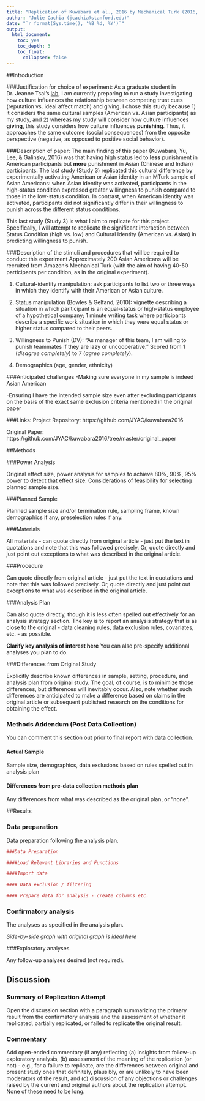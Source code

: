 ```yaml
---
title: "Replication of Kuwabara et al., 2016 by Mechanical Turk (2016, Psychological Science)"
author: "Julie Cachia (jcachia@stanford.edu)"
date: "`r format(Sys.time(), '%B %d, %Y')`"
output:
  html_document:
    toc: yes
    toc_depth: 3
    toc_float:
      collapsed: false
---
```


<!-- Replication reports should all use this template to standardize reporting across projects.  These reports will be public supplementary materials that accompany the summary report(s) of the aggregate results. -->

##Introduction

###Justification for choice of experiment:
As a graduate student in Dr. Jeanne Tsai's [lab](https://culture-emotion-lab.stanford.edu/), I am currently preparing to run a study investigating how culture influences the relationship between competing trust cues (reputation vs. ideal affect match) and giving. I chose this study because 1) it considers the same cultural samples (American vs. Asian participants) as my study, and 2) whereas my study will consider how culture influences **giving**, this study considers how culture influences **punishing**. Thus, it approaches the same outcome (social consequences) from the opposite perspective (negative, as opposed to positive social behavior).

###Description of paper: 
The main finding of this paper (Kuwabara, Yu, Lee, & Galinsky, 2016) was that having high status led to **less** punishment in American participants but **more** punishment in Asian (Chinese and Indian) participants. The last study (Study 3) replicated this cultural difference by experimentally activating American or Asian identity in an MTurk sample of Asian Americans: when Asian identity was activated, participants in the high-status condition expressed greater willingness to punish compared to those in the low-status condition. In contrast, when American identity was activated, participants did not significantly differ in their willingness to punish across the different status conditions. 

This last study (Study 3) is what I aim to replicate for this project. Specifically, I will attempt to replicate the significant interaction between Status Condition (high vs. low) and Cultural Identity (American vs. Asian) in predicting willingness to punish.

###Description of the stimuli and procedures that will be required to conduct this experiment
Approximately 200 Asian Americans will be recruited from Amazon's Mechanical Turk (with the aim of having 40-50 participants per condition, as in the original experiment). 

1. Cultural-identity manipulation: ask participants to list two or three ways in which they identify with their American or Asian culture.

2. Status manipulation (Bowles & Gelfand, 2010): vignette describing a situation in which pariticipant is an equal-status or high-status employee of a hypothetical company; 1 minute writing task where participants describe a specific work situation in which they were equal status or higher status compared to their peers.

3. Willingness to Punish (DV): "As manager of this team, I am willing to punish teammates if they are lazy or uncooperative." Scored from 1 (*disagree completely*) to 7 (*agree completely*).

4. Demographics (age, gender, ethnicity)

###Anticipated challenges
-Making sure everyone in my sample is indeed Asian American

-Ensuring I have the intended sample size even after excluding participants on the basis of the exact same exclusion criteria mentioned in the original paper

###Links:
Project Repository: https://github.com/JYAC/kuwabara2016

Original Paper: https://github.com/JYAC/kuwabara2016/tree/master/original_paper


##Methods

###Power Analysis

Original effect size, power analysis for samples to achieve 80%, 90%, 95% power to detect that effect size.  Considerations of feasibility for selecting planned sample size.

###Planned Sample

Planned sample size and/or termination rule, sampling frame, known demographics if any, preselection rules if any.

###Materials

All materials - can quote directly from original article - just put the text in quotations and note that this was followed precisely.  Or, quote directly and just point out exceptions to what was described in the original article.

###Procedure	

Can quote directly from original article - just put the text in quotations and note that this was followed precisely.  Or, quote directly and just point out exceptions to what was described in the original article.

###Analysis Plan

Can also quote directly, though it is less often spelled out effectively for an analysis strategy section.  The key is to report an analysis strategy that is as close to the original - data cleaning rules, data exclusion rules, covariates, etc. - as possible.  

**Clarify key analysis of interest here**  You can also pre-specify additional analyses you plan to do.

###Differences from Original Study

Explicitly describe known differences in sample, setting, procedure, and analysis plan from original study.  The goal, of course, is to minimize those differences, but differences will inevitably occur.  Also, note whether such differences are anticipated to make a difference based on claims in the original article or subsequent published research on the conditions for obtaining the effect.

### Methods Addendum (Post Data Collection)

You can comment this section out prior to final report with data collection.

#### Actual Sample
  Sample size, demographics, data exclusions based on rules spelled out in analysis plan

#### Differences from pre-data collection methods plan
  Any differences from what was described as the original plan, or “none”.


##Results


### Data preparation

Data preparation following the analysis plan.
	
```r
###Data Preparation

####Load Relevant Libraries and Functions

####Import data

#### Data exclusion / filtering

#### Prepare data for analysis - create columns etc.
```

### Confirmatory analysis

The analyses as specified in the analysis plan.  

*Side-by-side graph with original graph is ideal here*

###Exploratory analyses

Any follow-up analyses desired (not required).  

## Discussion

### Summary of Replication Attempt

Open the discussion section with a paragraph summarizing the primary result from the confirmatory analysis and the assessment of whether it replicated, partially replicated, or failed to replicate the original result.  

### Commentary

Add open-ended commentary (if any) reflecting (a) insights from follow-up exploratory analysis, (b) assessment of the meaning of the replication (or not) - e.g., for a failure to replicate, are the differences between original and present study ones that definitely, plausibly, or are unlikely to have been moderators of the result, and (c) discussion of any objections or challenges raised by the current and original authors about the replication attempt.  None of these need to be long.
